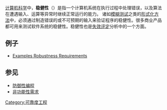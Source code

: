 {{expand|time=2017-12-06T21:29:54+00:00}}
{{refimprove|time=2017-12-06T21:29:54+00:00}}
{{NoteTA
|G1 = IT
|1 = zh-cn:稳健性; zh-tw:強健性;
}}
{{各地中文名
|cn = 鲁棒性、健壮性
|tw = 強健性
}}
[[计算机科学|计算机科学]]中，'''稳健性'''（{{lang-en|Robustness}}）是指一个计算机系统在执行过程中处理错误，以及算法在遭遇输入、运算等异常时继续正常运行的能力。
诸如[[模糊测试|模糊测试]]之类的[[形式化方法|形式化方法]]中，必须通过制造错误的或不可预期的输入来验证程序的稳健性。很多商业产品都可用来测试软件系统的稳健性。稳健性也是[[失效评定|失效评定]]分析中的一个方面。

== 例子 ==
* {{en}}[http://www.it-checklists.com/Examples_Robustness_Requirements.html Examples Robustness Requirements]{{Wayback|url=http://www.it-checklists.com/Examples_Robustness_Requirements.html |date=20100904021517 }}

== 参见 ==
* [[防御性编程|防御性编程]]
* [[非功能性需求|非功能性需求]]

{{compsci-stub}}
[[Category:可靠度工程|Category:可靠度工程]]